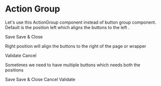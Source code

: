 
<Meta 
    title="Components/ActionGroup" 
    component="ActionGroup"
    decorators={[WithBoundingBox]} 
   />

# Action Group

Let's use this ActionGroup component instead of button group component.
Default is the position left which aligns the buttons to the left .

<Canvas>
  <Story name="left position">
        <ActionGroup>
          <FilledButton>Save</FilledButton>
          <OutlinedButton>Save & Close </OutlinedButton>
        </ActionGroup>
  </Story>
</Canvas>

<ArgsTable of="ActionGroup" />

Right position will align the buttons to the right of the page or wrapper

<Canvas>
    <Story name="right position">
        <ActionGroup position="right">
            <OutlinedButton>Validate</OutlinedButton>
            <TextButton>Cancel</TextButton>
        </ActionGroup>
    </Story>
</Canvas>

Sometimes we need to have multiple buttons which needs both the positions 

<Canvas>
    <Story name="left and Right">
      <ActionGroup>
        <FilledButton>Save</FilledButton>
        <OutlinedButton>Save & Close </OutlinedButton>
         <TextButton>Cancel</TextButton>
      </ActionGroup>
      <ActionGroup position="right">
        <OutlinedButton>Validate</OutlinedButton>
        </ActionGroup>
    </Story>
</Canvas>